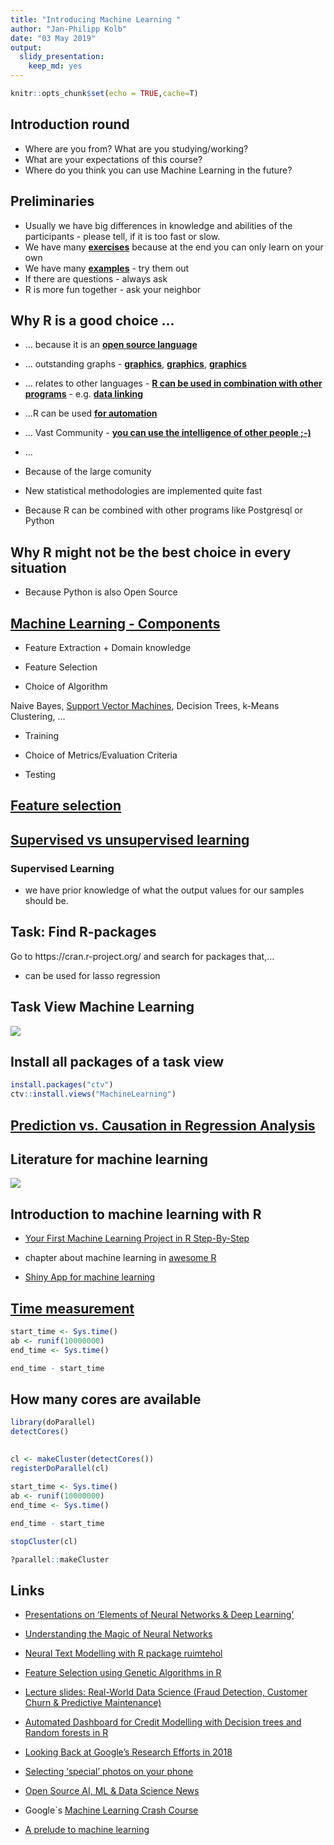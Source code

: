 ```yaml
---
title: "Introducing Machine Learning "
author: "Jan-Philipp Kolb"
date: "03 May 2019"
output: 
  slidy_presentation: 
    keep_md: yes
---
```


```r
knitr::opts_chunk$set(echo = TRUE,cache=T)
```


## Introduction round


- Where are you from? What are you studying/working?
- What are your expectations of this course?
- Where do you think you can use Machine Learning in the future?

## Preliminaries

- Usually we have big differences in knowledge and abilities of the participants - please tell, if it is too fast or slow.
- We have many [**exercises**](http://web.math.ku.dk/~helle/R-intro/exercises.pdf) because at the end you can only learn on your own
- We have many [**examples**](https://www.showmeshiny.com/) - try them out 
- If there are questions - always ask
- R is more fun together - ask your neighbor

## Why R is a good choice ...

- ... because it is an [**open source language**](https://stackoverflow.com/questions/1546583/what-is-the-definition-of-an-open-source-programming-language)
- ... outstanding graphs - [**graphics**](http://matthewlincoln.net/2014/12/20/adjacency-matrix-plots-with-r-and-ggplot2.html), [**graphics**](https://www.r-bloggers.com/3d-plots-with-ggplot2-and-plotly /), [**graphics**](https://procomun.wordpress.com/2011/03/18/splomr/)
- ... relates to other languages - [**R can be used in combination with other programs**](https://github.com/Japhilko/RInterfaces) - e.g. [**data linking**](https://github.com/Japhilko/RInterfaces/blob/master/slides/Datenimport.md)
- ...R can be used [**for automation**](https://cran.r-project.org/web/packages/MplusAutomation/index.html)
 - ... Vast Community - [**you can use the intelligence of other people ;-)**](https://www.r-bloggers.com/)
- ...

- Because of the large comunity
- New statistical methodologies are implemented quite fast 
- Because R can be combined with other programs like Postgresql or Python

## Why R might not be the best choice in every situation

- Because Python is also Open Source


## [Machine Learning - Components](https://www.linkedin.com/pulse/20140822073217-180198720-6-components-of-a-machine-learning-algorithm)

- Feature Extraction + Domain knowledge

- Feature Selection

- Choice of Algorithm

Naive Bayes, [Support Vector Machines](https://github.com/Japhilko/DataAnalysis/blob/master/Machine%20Learning/SupportVectorMachines.md), Decision Trees, k-Means Clustering, ...

- Training

- Choice of Metrics/Evaluation Criteria

- Testing


## [Feature selection](https://en.wikipedia.org/wiki/Feature_selection)


## [Supervised vs unsupervised learning](https://towardsdatascience.com/supervised-vs-unsupervised-learning-14f68e32ea8d)

### Supervised Learning 

- we have prior knowledge of what the output values for our samples should be. 


## Task: Find R-packages

Go to https://cran.r-project.org/ and search for packages that,...

- can be used for lasso regression

<!--
https://www.r-bloggers.com/what-are-the-best-machine-learning-packages-in-r/
-->

## Task View Machine Learning


![](figure/taskviewmachinelearning.PNG)



## Install all packages of a task view

```r
install.packages("ctv")
ctv::install.views("MachineLearning")
```

## [Prediction vs. Causation in Regression Analysis](https://statisticalhorizons.com/prediction-vs-causation-in-regression-analysis)

## Literature for machine learning

![](figure/book_ml1.jpg)


<!--
https://lgatto.github.io/IntroMachineLearningWithR/index.html
https://www.kaggle.com/camnugent/introduction-to-machine-learning-in-r-tutorial

https://www.r-bloggers.com/in-depth-introduction-to-machine-learning-in-15-hours-of-expert-videos/

https://www.r-bloggers.com/my-presentations-on-elements-of-neural-networks-deep-learning-parts-678/
-->

## Introduction to machine learning with R

- [Your First Machine Learning Project in R Step-By-Step](https://machinelearningmastery.com/machine-learning-in-r-step-by-step/)


- chapter about machine learning in [awesome R](https://awesome-r.com/)


- [Shiny App for machine learning](https://www.showmeshiny.com/machlearn/)



## [Time measurement](https://www.r-bloggers.com/5-ways-to-measure-running-time-of-r-code/)

```r
start_time <- Sys.time()
ab <- runif(10000000)
end_time <- Sys.time()

end_time - start_time
```


## How many cores are available


```r
library(doParallel)
detectCores()
```

## 

```r
cl <- makeCluster(detectCores())
registerDoParallel(cl)
```

```r
start_time <- Sys.time()
ab <- runif(10000000)
end_time <- Sys.time()

end_time - start_time
```

```r
stopCluster(cl)
```


```r
?parallel::makeCluster
```




## Links

- [Presentations on ‘Elements of Neural Networks & Deep Learning’ ](https://www.r-bloggers.com/my-presentations-on-elements-of-neural-networks-deep-learning-parts-45/)

- [Understanding the Magic of Neural Networks](https://www.r-bloggers.com/understanding-the-magic-of-neural-networks/)

- [Neural Text Modelling with R package ruimtehol](https://www.r-bloggers.com/neural-text-modelling-with-r-package-ruimtehol/)

- [Feature Selection using Genetic Algorithms in R](https://www.r-bloggers.com/feature-selection-using-genetic-algorithms-in-r/)

- [Lecture slides: Real-World Data Science (Fraud Detection, Customer Churn & Predictive Maintenance)](https://www.r-bloggers.com/lecture-slides-real-world-data-science-fraud-detection-customer-churn-predictive-maintenance/)

- [Automated Dashboard for Credit Modelling with Decision trees and Random forests in R](https://www.r-bloggers.com/automated-dashboard-for-credit-modelling-with-decision-trees-and-random-forests-in-r/)

- [Looking Back at Google’s Research Efforts in 2018](https://ai.googleblog.com/2019/01/looking-back-at-googles-research.html)

- [Selecting ‘special’ photos on your phone](https://www.r-bloggers.com/selecting-special-photos-on-your-phone/)


- [Open Source AI, ML & Data Science News](https://www.r-bloggers.com/ai-machine-learning-and-data-science-roundup-january-2019/)
<!--
Datacamp Course

https://www.r-bloggers.com/my-course-on-hyperparameter-tuning-in-r-is-now-on-data-camp/

company quantide
-->

- Google`s [Machine Learning Crash Course](https://developers.google.com/machine-learning/crash-course/)

- [A prelude to machine learning](https://eight2late.wordpress.com/2017/02/23/a-prelude-to-machine-learning/)
